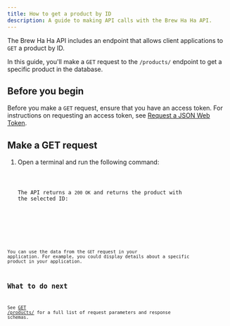 ```yaml
---
title: How to get a product by ID
description: A guide to making API calls with the Brew Ha Ha API.
---
```




The Brew Ha Ha API includes an endpoint that allows client applications to `GET` a product by ID.

In this guide, you'll make a `GET` request to the `/products/` endpoint to get a specific product in the database.

## Before you begin 

Before you make a `GET` request, ensure that you have an access token. For instructions on requesting an access token, see [Request a JSON Web Token](./api#request-a-json-web-token).

## Make a GET request

<Steps>

1. Open a terminal and run the following command:

   <Code code={get_request_id} lang="shellscript" title="get_request_id.sh" />

    The API returns a `200 OK` and returns the product with the selected ID:

    <Code code={get_request_id_response} lang="shellscript" title="get_request_id_response.sh" />

</Steps>

You can use the data from the `GET` request in your application. For example, you could display details about a specific product in your application.

## What to do next

See [GET /products/](/api-docs.html#tag/products/operation/list_products) for a full list of request parameters and response schemas.